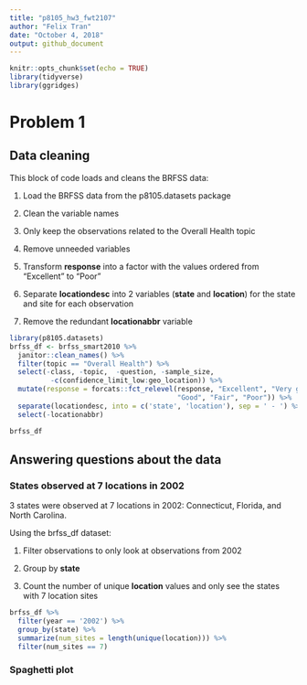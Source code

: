 ```yaml
---
title: "p8105_hw3_fwt2107"
author: "Felix Tran"
date: "October 4, 2018"
output: github_document
---
```


```r
knitr::opts_chunk$set(echo = TRUE)
library(tidyverse)
library(ggridges)
```

# Problem 1

## Data cleaning
This block of code loads and cleans the BRFSS data:

1. Load the BRFSS data from the p8105.datasets package

2. Clean the variable names

3. Only keep the observations related to the Overall Health topic

4. Remove unneeded variables

5. Transform **response** into a factor with the values ordered
from "Excellent" to "Poor"

6. Separate **locationdesc** into 2 variables (**state** and **location**) for 
the state and site for each observation

7. Remove the redundant **locationabbr** variable
```r
library(p8105.datasets)
brfss_df <- brfss_smart2010 %>% 
  janitor::clean_names() %>%
  filter(topic == "Overall Health") %>%
  select(-class, -topic,  -question, -sample_size,
          -c(confidence_limit_low:geo_location)) %>%
  mutate(response = forcats::fct_relevel(response, "Excellent", "Very good",
                                         "Good", "Fair", "Poor")) %>% 
  separate(locationdesc, into = c('state', 'location'), sep = ' - ') %>%
  select(-locationabbr)

brfss_df
```

## Answering questions about the data
### States observed at 7 locations in 2002
3 states were observed at 7 locations in 2002: Connecticut, Florida, and 
North Carolina.

Using the brfss_df dataset:

1. Filter observations to only look at observations from 2002

2. Group by **state**

3. Count the number of unique **location** values and only see the states with 7
location sites
```r
brfss_df %>% 
  filter(year == '2002') %>% 
  group_by(state) %>%
  summarize(num_sites = length(unique(location))) %>% 
  filter(num_sites == 7)
```


### Spaghetti plot
